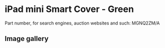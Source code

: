 
# iPad mini Smart Cover - Green

Part number, for search engines, auction websites and such: MGNQ2ZM/A

## Image gallery

<div style={{ width: "768px" }}>
  <GalleryComponent
    images={[
      {
        original: "/everysource/MGNQ2.png",
        thumbnail: "/everypreview/MGNQ2.png",
      },
      {
        original: "/everysource/MGNQ2_AV1_GOLD.png",
        thumbnail: "/everypreview/MGNQ2_AV1_GOLD.png",
      },
      {
        original: "/everysource/MGNQ2_AV1_SILVER.png",
        thumbnail: "/everypreview/MGNQ2_AV1_SILVER.png",
      },
      {
        original: "/everysource/MGNQ2_AV1_SPACE_GRAY.png",
        thumbnail: "/everypreview/MGNQ2_AV1_SPACE_GRAY.png",
      },
      {
        original: "/everysource/MGNQ2_AV2.png",
        thumbnail: "/everypreview/MGNQ2_AV2.png",
      },
      {
        original: "/everysource/MGNQ2_AV3.png",
        thumbnail: "/everypreview/MGNQ2_AV3.png",
      },
      {
        original: "/everysource/MGNQ2_AV4.png",
        thumbnail: "/everypreview/MGNQ2_AV4.png",
      },
      {
        original: "/everysource/MGNQ2_AV5.png",
        thumbnail: "/everypreview/MGNQ2_AV5.png",
      }
    ]}
  />
</div>